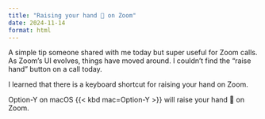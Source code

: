 ```yaml
---
title: "Raising your hand 🙋 on Zoom"
date: 2024-11-14
format: html
---
```


A simple tip someone shared with me today but super useful for Zoom calls.
As Zoom's UI evolves, things have moved around. 
I couldn't find the "raise hand" button on a call today.

I learned that there is a keyboard shortcut for raising your hand on Zoom.

Option-Y on macOS {{< kbd mac=Option-Y >}} will raise your hand 🙋 on Zoom.
